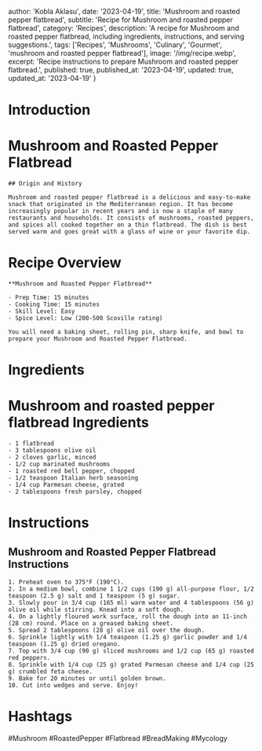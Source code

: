 
  author: 'Kobla Aklasu',
  date: '2023-04-19',
  title: 'Mushroom and roasted pepper flatbread',
  subtitle: 'Recipe for Mushroom and roasted pepper flatbread',
  category: 'Recipes',
  description: 'A recipe for Mushroom and roasted pepper flatbread, including ingredients, instructions, and serving suggestions.',
  tags: ['Recipes', 'Mushrooms', 'Culinary', 'Gourmet', 'mushroom and roasted pepper flatbread'],
  image: '/img/recipe.webp',
  excerpt: 'Recipe instructions to prepare Mushroom and roasted pepper flatbread.',
  published: true,
  published_at: '2023-04-19',
  updated: true,
  updated_at: '2023-04-19'
}


  # Introduction

# Mushroom and Roasted Pepper Flatbread
    
    ## Origin and History
    
    Mushroom and roasted pepper flatbread is a delicious and easy-to-make snack that originated in the Mediterranean region. It has become increasingly popular in recent years and is now a staple of many restaurants and households. It consists of mushrooms, roasted peppers, and spices all cooked together on a thin flatbread. The dish is best served warm and goes great with a glass of wine or your favorite dip.

# Recipe Overview

    **Mushroom and Roasted Pepper Flatbread**
    
    - Prep Time: 15 minutes
    - Cooking Time: 15 minutes
    - Skill Level: Easy 
    - Spice Level: Low (200-500 Scoville rating)
    
    You will need a baking sheet, rolling pin, sharp knife, and bowl to prepare your Mushroom and Roasted Pepper Flatbread.

# Ingredients

# Mushroom and roasted pepper flatbread Ingredients
    - 1 flatbread
    - 3 tablespoons olive oil
    - 2 cloves garlic, minced
    - 1/2 cup marinated mushrooms
    - 1 roasted red bell pepper, chopped
    - 1/2 teaspoon Italian herb seasoning
    - 1/4 cup Parmesan cheese, grated
    - 2 tablespoons fresh parsley, chopped

# Instructions

## Mushroom and Roasted Pepper Flatbread Instructions
    
    1. Preheat oven to 375°F (190°C).
    2. In a medium bowl, combine 1 1/2 cups (190 g) all-purpose flour, 1/2 teaspoon (2.5 g) salt and 1 teaspoon (5 g) sugar.
    3. Slowly pour in 3/4 cup (165 ml) warm water and 4 tablespoons (56 g) olive oil while stirring. Knead into a soft dough.
    4. On a lightly floured work surface, roll the dough into an 11-inch (28 cm) round. Place on a greased baking sheet.
    5. Spread 2 tablespoons (28 g) olive oil over the dough.
    6. Sprinkle lightly with 1/4 teaspoon (1.25 g) garlic powder and 1/4 teaspoon (1.25 g) dried oregano.
    7. Top with 3/4 cup (90 g) sliced mushrooms and 1/2 cup (65 g) roasted red peppers.
    8. Sprinkle with 1/4 cup (25 g) grated Parmesan cheese and 1/4 cup (25 g) crumbled feta cheese.
    9. Bake for 20 minutes or until golden brown.
    10. Cut into wedges and serve. Enjoy!

# Hashtags

#Mushroom #RoastedPepper #Flatbread #BreadMaking #Mycology



